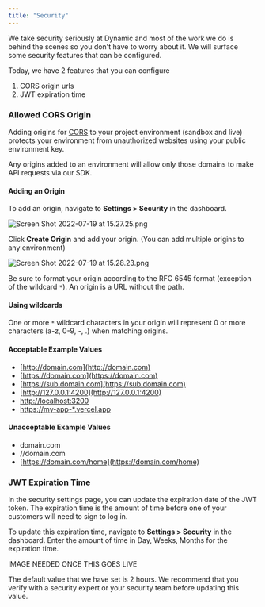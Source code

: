 ```yaml
---
title: "Security"
---
```


We take security seriously at Dynamic and most of the work we do is behind the scenes so you don't have to worry about it. We will surface some security features that can be configured. 

Today, we have 2 features that you can configure

1. CORS origin urls
2. JWT expiration time

### Allowed CORS Origin

Adding origins for [CORS](https://developer.mozilla.org/en-US/docs/Web/HTTP/CORS) to your project environment (sandbox and live) protects your environment from unauthorized websites using your public environment key.

Any origins added to an environment will allow only those domains to make API requests via our SDK.

#### Adding an Origin

To add an origin, navigate to **Settings > Security** in the dashboard.

![](/images/21e302e-Screen_Shot_2022-07-19_at_15.27.25.png "Screen Shot 2022-07-19 at 15.27.25.png")

Click **Create Origin** and add your origin. (You can add multiple origins to any environment)

![](/images/8fdcca6-Screen_Shot_2022-07-19_at_15.28.23.png "Screen Shot 2022-07-19 at 15.28.23.png")

Be sure to format your origin according to the RFC 6545 format (exception of the wildcard `*`). An origin is a URL without the path.

#### Using wildcards

One or more `*` wildcard characters in your origin will represent 0 or more characters (a-z, 0-9, -, .) when matching origins.

#### Acceptable Example Values

* [http://domain.com](http://domain.com)
* [https://domain.com](https://domain.com)
* [https://sub.domain.com](https://sub.domain.com)
* [http://127.0.0.1:4200](http://127.0.0.1:4200)
* [http://localhost:3200](http://localhost:3200)
* [https://my-app-\*.vercel.app](https://my-app-%2A.vercel.app)

#### Unacceptable Example Values

* domain.com
* //domain.com
* [https://domain.com/home](https://domain.com/home)

### JWT Expiration Time

In the security settings page, you can update the expiration date of the JWT token. The expiration time is the amount of time before one of your customers will need to sign to log in. 

To update this expiration time, navigate to **Settings > Security** in the dashboard. Enter the amount of time in Day, Weeks, Months for the expiration time.

IMAGE NEEDED ONCE THIS GOES LIVE

The default value that we have set is 2 hours. We recommend that you verify with a security expert or your security team before updating this value.
